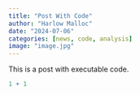 ```yaml
---
title: "Post With Code"
author: "Harlow Malloc"
date: "2024-07-06"
categories: [news, code, analysis]
image: "image.jpg"
---
```


This is a post with executable code.

```r
1 + 1
```
